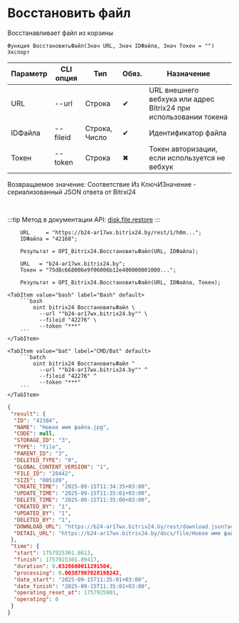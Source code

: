 ﻿---
sidebar_position: 7
description: Восстановить файл и другие функции для работы с Bitrix24 в Открытом пакете интеграций - бесплатной open-source библиотеке интеграций для 1С:Предприятие 8, OneScript и CLI
keywords: [1C, 1С, 1С:Предприятие, 1С:Предприятие 8.3, API, Интеграция, Сервисы, Обмен, OneScript, CLI, Bitrix24]
---


# Восстановить файл
 Восстанавливает файл из корзины



`Функция ВосстановитьФайл(Знач URL, Знач IDФайла, Знач Токен = "") Экспорт`

  | Параметр | CLI опция | Тип | Обяз. | Назначение |
  |-|-|-|-|-|
  | URL | --url | Строка | &#x2714; | URL внешнего вебхука или адрес Bitrix24 при использовании токена |
  | IDФайла | --fileid | Строка, Число | &#x2714; | Идентификатор файла |
  | Токен | --token | Строка | &#x2716; | Токен авторизации, если используется не вебхук |

  
  Возвращаемое значение:   Соответствие Из КлючИЗначение - сериализованный JSON ответа от Bitrxi24

<br/>

:::tip
Метод в документации API: [disk.file.restore](https://dev.1c-bitrix.ru/rest_help/disk/file/disk_file_restore.php)
:::
<br/>



```bsl title="Пример использования для 1С:Предприятие/OneScript"
    URL     = "https://b24-ar17wx.bitrix24.by/rest/1/h0m...";
    IDФайла = "42168";

    Результат = OPI_Bitrix24.ВосстановитьФайл(URL, IDФайла);

    URL   = "b24-ar17wx.bitrix24.by";
    Токен = "75d8c668006e9f06006b12e400000001000...";

    Результат = OPI_Bitrix24.ВосстановитьФайл(URL, IDФайла, Токен);
```
    

 <Tabs>
  
    <TabItem value="bash" label="Bash" default>
        ```bash
            oint bitrix24 ВосстановитьФайл \
              --url ""b24-ar17wx.bitrix24.by"" \
              --fileid "42276" \
              --token "***"
        ```
    </TabItem>
  
    <TabItem value="bat" label="CMD/Bat" default>
        ```batch
            oint bitrix24 ВосстановитьФайл ^
              --url ""b24-ar17wx.bitrix24.by"" ^
              --fileid "42276" ^
              --token "***"
        ```
    </TabItem>
</Tabs>


```json title="Результат"
{
 "result": {
  "ID": "42384",
  "NAME": "Новое имя файла.jpg",
  "CODE": null,
  "STORAGE_ID": "3",
  "TYPE": "file",
  "PARENT_ID": "3",
  "DELETED_TYPE": "0",
  "GLOBAL_CONTENT_VERSION": "1",
  "FILE_ID": "28442",
  "SIZE": "805189",
  "CREATE_TIME": "2025-09-15T11:34:35+03:00",
  "UPDATE_TIME": "2025-09-15T11:35:01+03:00",
  "DELETE_TIME": "2025-09-15T11:35:00+03:00",
  "CREATED_BY": "1",
  "UPDATED_BY": "1",
  "DELETED_BY": "1",
  "DOWNLOAD_URL": "https://b24-ar17wx.bitrix24.by/rest/download.json?auth=2bddc768006e9f06006b12e400000001000007a3a4bd9f046f2c6a74250de05944a6b8&token=disk%7CaWQ9NDIzODQmXz1TME5HcmJwRmhWTUJ1NjFZRXMwMnF0NzlRZDNwWm1qdw%3D%3D%7CImRvd25sb2FkfGRpc2t8YVdROU5ESXpPRFFtWHoxVE1FNUhjbUp3Um1oV1RVSjFOakZaUlhNd01uRjBOemxSWkROd1dtMXFkdz09fDJiZGRjNzY4MDA2ZTlmMDYwMDZiMTJlNDAwMDAwMDAxMDAwMDA3YTNhNGJkOWYwNDZmMmM2YTc0MjUwZGUwNTk0NGE2Yjgi.7K9CcIwy8iZ%2Fy5jfuh7SehqmxX9YCJetsFH%2FvM4iZ%2FQ%3D",
  "DETAIL_URL": "https://b24-ar17wx.bitrix24.by/docs/file/Новое имя файла.jpg"
 },
 "time": {
  "start": 1757925301.8613,
  "finish": 1757925301.89417,
  "duration": 0.0328660011291504,
  "processing": 0.00387907028198242,
  "date_start": "2025-09-15T11:35:01+03:00",
  "date_finish": "2025-09-15T11:35:01+03:00",
  "operating_reset_at": 1757925901,
  "operating": 0
 }
}
```
